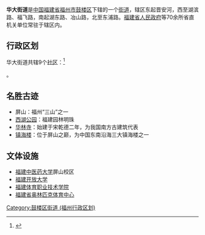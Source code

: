 {{中国乡级行政区|35/01/02/007/000
| 景观照片文件名 = 
| 景观照片描述 = 
| 汉语拼音 = Huádà Jiēdào
| 通用拼音 = 
| 注音符號 = 
| 其它标音类型1 = 
| 其它标音1 = 
| 其它标音类型2 = 
| 其它标音2 = 
| 其它语言类型1 = 
| 其它语言地名1 = 
| 其它语言类型2 = 
| 其它语言地名2 = 
| 总面积 = 3.73平方公里
| 户籍人口 = 
| 户籍人口年份 = 
| 常住人口 = 97947人
| 常住人口年份 = 2020
| 人口密度 = 
| 行政区划 = 
| 官方网站 = 
| 政府驻地 = 华林路19号
| 邮政编码 = 
| 毗邻行政区 = 
| 位置图文件名 = 
| 位置图描述 = 
}}
'''华大街道'''是[[中华人民共和国|中国]][[福建省|福建省]][[福州市|福州市]][[鼓楼区_(福州市)|鼓楼区]]下辖的一个[[街道|街道]]，辖区东起晋安河，西至湖滨路、福飞路，南起湖东路、冶山路，北至东浦路。[[福建省人民政府|福建省人民政府]]等70余所省直机关单位常驻于辖区内。

== 行政区划 ==

华大街道共辖9个[[社区_(行政区划)|社区]]：<ref>{{PRC admin/ref sgc|35/01/02/007}}</ref>

{{PRC admin/children|35/01/02/007/000}}。

== 名胜古迹 ==

* 屏山：福州“三山”之一
* [[福州西湖|西湖公园]]：福建园林明珠
* [[华林寺|华林寺]]：始建于宋乾德二年，为我国南方古建筑代表
* [[镇海楼_(福州)|镇海楼]]：位于屏山之巅，为中国东南沿海三大镇海楼之一

== 文体设施 ==
* [[福建中医药大学|福建中医药大学]]屏山校区
* [[福建开放大学|福建开放大学]]
* [[福建体育职业技术学院|福建体育职业技术学院]]
* [[福建省奥林匹克体育中心|福建省奥林匹克体育中心]]


{{PRC admin/navcat|35/01/02/007/000}}
{{福建行政区划小作品}}
[[Category:鼓楼区街道_(福州行政区划)|Category:鼓楼区街道 (福州行政区划)]]